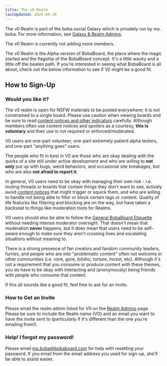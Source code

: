 ```yaml
---
title: The v0 Realm
lastUpdated: 2025-04-20
---
```



<Aside type="note">

The v0 Realm is part of the boba.social Galaxy which is privately run by ms.
boba. For more information, see [Galaxy & Realm Admins](../admins).

The v0 Realm is currently not adding more members.

</Aside>

The v0 Realm is the Alpha version of BobaBoard, the place where the magic
started and the flagship of the BobaBoard concept. It's a little wacky and a
little off the beaten path. If you're interested in seeing what BobaBoard is all
about, check out the below information to see if V0 might be a good fit.

## How to Sign-Up

### Would you like it?

<Aside type="caution">

The v0 realm is open for NSFW materials to be posted everywhere; it is not
constrained to a single board. Please use caution when viewing boards and be
sure to read
[content notices and other indicators](/docs/users/howto/tagging#cn) carefully.
Although members often use content notices and spoilers as a courtesy, **this is
voluntary** and their use is not required or enforced/moderated.

</Aside>

V0 users are one-part volunteer, one-part extremely patient alpha testers, and
one-part "anything goes" users.

The people who fit in best in V0 are those who are okay dealing with the quirks
of a site still under active development and who are willing to **not only** put
up with bugs, weird behaviors, and occasional site breakages, but who are also
**not afraid to report it**.

In general, V0 users need to be okay with managing their own risk - i.e. muting
threads or boards that contain things they don't want to see, actively avoid
[content notices](/docs/users/howto/tagging#cn) that might trigger or squick
them, and who are willing to handle not being able to filter or block certain
tags or content. Quality of life features like filtering and blocking are on the
way, but have taken a backseat to things like moderation tools for Realms.

V0 users should also be able to follow the
[General BobaBoard Etiquette](/docs/users/etiquette) without needing intense
moderator oversight. That doesn't mean that moderation **never** happens, but it
does mean that users need to be self-aware enough to make sure they aren't
crossing lines and escalating situations without meaning to.

There is a strong presence of fan creators and fandom community leaders,
furries, and people who are into "problematic content" often not welcome in
other communities (i.e. vore, gore, lolisho, torture, incest, etc). Although
it's not a requirement that you consume or produce content with these themes,
you do have to be okay with interacting and (anonymously) being friends with
people who consume that content.

If this all sounds like a good fit, feel free to ask for an invite.

### How to Get an Invite

Please email the realm admin listed for V0 on the
[Realm Admins](/docs/users/admins) page. Please be sure to include the Realm
name (VO) and an email you want to have the invite sent to (particularly if it's
different than the one you're emailing from!).

### Help! I forgot my password!

Please email
[ms.boba@bobaboard.com](mailto:ms.boba@bobaboard.com?subject=Password%20Recovery)
for help with resetting your password. If you email from the email address you
used for sign-up, she'll be able to assist easier.
